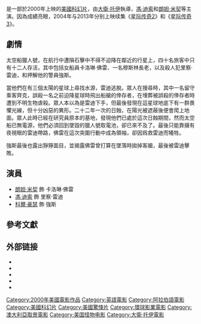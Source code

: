 {{NoteTA
|G1=Show
|G2=Movie
|1=zh-cn:星际传奇2; zh-tw:超世紀戰警; zh-hk:星際傳奇2; zh-sg:星际传奇2;
|2=zh-cn:星际传奇3; zh-tw:超世紀戰警:闇黑對決; zh-hk:星際傳奇3; zh-sg:星际传奇3;
|3=zh-cn:范·迪塞尔; zh-tw:馮·迪索; zh-hk:范·迪塞爾; zh-sg:范·迪塞尔;
}}
{{Infobox Film
| name =星際傳奇
| original_name = ''Pitch Black''
| image = Pitch Black poster.JPG
| caption = 英文版電影海報
| director = [[大衛·托伊|大衛·托伊]]
| producer = 史考特·克洛普夫
| writer = Jim Wheat<br />Ken Wheat<br />大衛·托伊
| starring = [[馮·迪索|馮·迪索]]<br />[[朗妲·米契|朗妲·米契]]（Radha Mitchell）<br />[[克勞蒂亞·布雷克|克勞蒂亞·布雷克]]（Claudia Black）<br />寇爾·豪瑟（Cole Hauser）<br />凱斯·大衛（Keith David）
| music = Graeme Revell
| cinematography = David Eggby
| editing = Rick Shaine
| distributor = [[環球電影|環球電影]]
| released = 2000年2月18日
| runtime = 109 分鐘
| country = {{美國}}
| language = [[英語|英語]]
| budget = $2300萬美元
| gross = $5300萬美元
| preceded_by = 
| followed_by = [[超世紀戰警|超世紀戰警]]
| cn_name = 星际传奇
| tw_name = 星際傳奇
| hk_name = 黑煞天魔
}}
{{作品名稱|name=''Pitch Black''|hk=黑煞天魔|tw=星際傳奇|equiv-cn=tw}}是一部於2000年上映的[[美國|美國]][[科幻片|科幻片]]，由[[大衛·托伊|大衛·托伊]]執導，[[馮·迪索|馮·迪索]]和[[朗妲·米契|朗妲·米契]]等主演。因為成績亮眼，2004年与2013年分别上映续集《[[星际传奇2|星际传奇2]]》和《[[星际传奇3|星际传奇3]]》。

== 劇情 ==
太空船獵人號，在航行中遭隕石擊中不得不迫降在鄰近的行星上，四十名旅客中只有十二人存活，其中包括女船員卡洛琳·佛雷、一名穆斯林長老，以及殺人犯里察·雷迪，和押解他的警員強斯。

當他們在有三個太陽的星球上尋找水源，雷迪逃脫。眾人在搜尋時，其中一名留守乘客齊克，誤殺一名之前迫降星球時飛出船艙的倖存者，在埋葬被誤殺的倖存者時遭到不明生物虐殺。眾人本以為是雷迪下手，但最後發現在這星球地底下有一群畏懼光線，但十分凶惡的異形。二十二年一次的日蝕，在陽光被遮蔽後便會爬上地面。眾人此時已經在研究員原本的基地，發現他們已處於這次日蝕期間，然而太空船已無電源，他們必須回到墜毀的獵人號取電池，卻已來不及了。最後只能靠擁有夜視眼的雷迪帶路，佛雷在這次突圍行動中成為領袖，卻因爲救雷迪而犧牲。

強斯最後也露出猙獰面目，並揭露佛雷曾打算在墜落時拋掉客艙，最後被雷迪擊敗。

== 演員 ==
*[[朗妲·米契|朗妲·米契]] 飾 卡洛琳·佛雷
*[[馮·迪索|馮·迪索]] 飾 里察·雷迪
*[[科爾·豪瑟|科爾·豪瑟]] 飾 強斯

== 參考文獻 ==
<div class="references-small">
<references />
</div>

== 外部链接 ==
* {{Official|http://www.pitchblack.com/}}
* {{imdb title|0134847|星際傳奇}}
* {{Amg movie|181890|星際傳奇}}
* {{rotten-tomatoes|pitch_black|星際傳奇}}
* {{mojo title|pitchblack|星際傳奇}}

{{大衛·托伊}}
{{DEFAULTSORT:Pitch Black}}
[[Category:2000年美國電影作品|Category:2000年美國電影作品]]
[[Category:英語電影|Category:英語電影]]
[[Category:阿拉伯語電影|Category:阿拉伯語電影]]
[[Category:美國科幻片|Category:美國科幻片]]
[[Category:美國驚悚片|Category:美國驚悚片]]
[[Category:環球影業電影|Category:環球影業電影]]
[[Category:澳大利亞取景電影|Category:澳大利亞取景電影]]
[[Category:美国怪物电影|Category:美国怪物电影]]
[[Category:大衛·托伊電影|Category:大衛·托伊電影]]